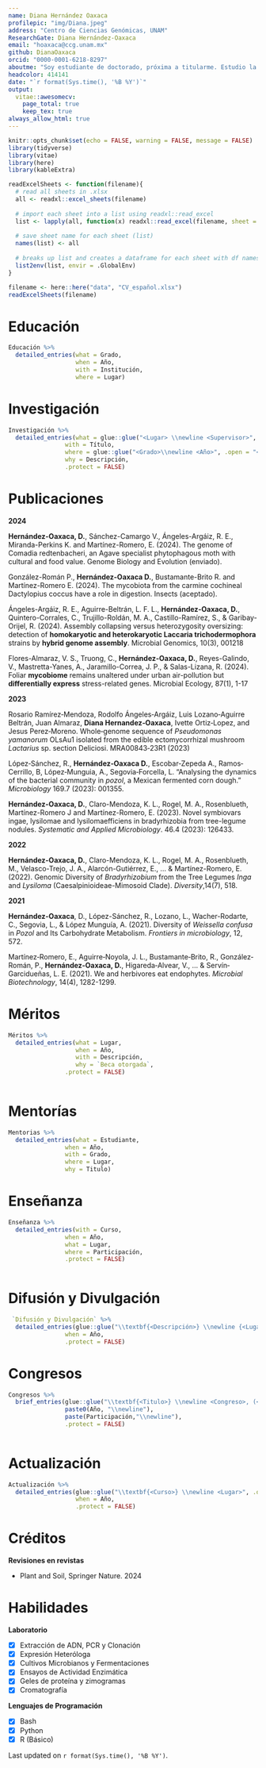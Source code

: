 ```yaml
---
name: Diana Hernández Oaxaca
profilepic: "img/Diana.jpeg"
address: "Centro de Ciencias Genómicas, UNAM"
ResearchGate: Diana Hernández-Oaxaca
email: "hoaxaca@ccg.unam.mx"
github: DianaOaxaca
orcid: "0000-0001-6218-8297"
aboutme: "Soy estudiante de doctorado, próxima a titularme. Estudio la simbiosis especialista y generalista entre bacterias y sus hospederos: plantas o animales. Me apasiona estudiar microbiología, bioquímica y ciencias ómicas. \n Disfruto de aprender y enseñar, por eso participo activamente tomando, dando y apoyando en cursos y asesorías"
headcolor: 414141
date: "`r format(Sys.time(), '%B %Y')`"
output: 
  vitae::awesomecv:
    page_total: true
    keep_tex: true
always_allow_html: true
---
```


```r
knitr::opts_chunk$set(echo = FALSE, warning = FALSE, message = FALSE)
library(tidyverse)
library(vitae)
library(here)
library(kableExtra)
```

```r
readExcelSheets <- function(filename){
  # read all sheets in .xlsx 
  all <- readxl::excel_sheets(filename)
  
  # import each sheet into a list using readxl::read_excel
  list <- lapply(all, function(x) readxl::read_excel(filename, sheet = x))
  
  # save sheet name for each sheet (list)
  names(list) <- all
  
  # breaks up list and creates a dataframe for each sheet with df names matching sheet names
  list2env(list, envir = .GlobalEnv)
}
```

```r
filename <- here::here("data", "CV_español.xlsx")
readExcelSheets(filename)
```

# Educación

```r
Educación %>% 
  detailed_entries(what = Grado,
                   when = Año,
                   with = Institución,
                   where = Lugar)
```

# Investigación

```r
Investigación %>% 
  detailed_entries(what = glue::glue("<Lugar> \\newline <Supervisor>", .open = "<", .close = ">"),
                with = Título,
                where = glue::glue("<Grado>\\newline <Año>", .open = "<", .close = ">"),
                why = Descripción,
                .protect = FALSE)
```


# Publicaciones

\footnotesize
\setlength{\leftskip}{0cm}
**2024**

\setlength{\leftskip}{1cm}

**Hernández-Oaxaca, D.**, Sánchez-Camargo V., Ángeles-Argáiz, R. E., Miranda-Perkins K. and Martínez-Romero, E. (2024). The genome of Comadia redtenbacheri, an Agave specialist phytophagous moth with cultural and food value. Genome Biology and Evolution (enviado).

González-Román P., **Hernández-Oaxaca D.**, Bustamante-Brito R. and Martínez-Romero E. (2024). The mycobiota from the carmine cochineal Dactylopius coccus have a role in digestion. Insects (aceptado).


Ángeles-Argáiz, R. E., Aguirre-Beltrán, L. F. L., **Hernández-Oaxaca, D.**, Quintero-Corrales, C., Trujillo-Roldán, M. A., Castillo-Ramírez, S., & Garibay-Orijel, R. (2024). Assembly collapsing versus heterozygosity oversizing: detection of **homokaryotic and heterokaryotic Laccaria trichodermophora** strains by **hybrid genome assembly**. Microbial Genomics, 10(3), 001218

Flores-Almaraz, V. S., Truong, C., **Hernández-Oaxaca, D.**, Reyes-Galindo, V., Mastretta-Yanes, A., Jaramillo-Correa, J. P., & Salas-Lizana, R. (2024). Foliar **mycobiome** remains unaltered under urban air-pollution but **differentially express** stress-related genes. Microbial Ecology, 87(1), 1-17


\setlength{\leftskip}{0cm}
**2023**

\setlength{\leftskip}{1cm}

Rosario Ramírez‐Mendoza, Rodolfo Ángeles‐Argáiz, Luis Lozano‐Aguirre Beltrán, Juan Almaraz, **Diana Hernandez‐Oaxaca**, Ivette Ortiz‐Lopez, and Jesus Perez‐Moreno. Whole‐genome sequence of *Pseudomonas yamanorum* OLsAu1 isolated from the edible ectomycorrhizal mushroom *Lactarius* sp. section Deliciosi. MRA00843‐23R1 (2023)

López‐Sánchez, R., **Hernández‐Oaxaca D.**, Escobar‐Zepeda A., Ramos‐Cerrillo, B, López‐Munguia, A., Segovia‐Forcella, L. “Analysing the dynamics of the bacterial community in *pozol*, a Mexican fermented corn dough.” *Microbiology* 169.7 (2023): 001355.

**Hernández-Oaxaca, D.**, Claro-Mendoza, K. L., Rogel, M. A., Rosenblueth, Martínez-Romero J and Martínez-Romero, E. (2023). Novel symbiovars ingae, lysilomae and lysilomaefficiens in bradyrhizobia from tree-legume nodules. *Systematic and Applied Microbiology*. 46.4 (2023): 126433.


\setlength{\leftskip}{0cm}
**2022**

\setlength{\leftskip}{1cm}
**Hernández-Oaxaca, D.**, Claro-Mendoza, K. L., Rogel, M. A., Rosenblueth, M., Velasco-Trejo, J. A., Alarcón-Gutiérrez, E., ... & Martínez-Romero, E. (2022). Genomic Diversity of *Bradyrhizobium* from the Tree Legumes *Inga* and *Lysiloma* (Caesalpinioideae-Mimosoid Clade). *Diversity*,14(7), 518.

\setlength{\leftskip}{0cm}
**2021**

\setlength{\leftskip}{1cm}
**Hernández-Oaxaca**, D., López-Sánchez, R., Lozano, L., Wacher-Rodarte, C., Segovia, L., & López Munguía, A. (2021). Diversity of *Weissella confusa* in *Pozol* and Its Carbohydrate Metabolism. *Frontiers in microbiology*, 12, 572.

Martínez‐Romero, E., Aguirre‐Noyola, J. L., Bustamante‐Brito, R., González‐Román, P., **Hernández‐Oaxaca, D.**, Higareda‐Alvear, V., ... & Servín‐Garcidueñas, L. E. (2021). We and herbivores eat endophytes. *Microbial Biotechnology*, 14(4), 1282-1299. 

\setlength{\leftskip}{0cm}

# Méritos
\footnotesize

```r
Méritos %>% 
  detailed_entries(what = Lugar,
                   when = Año,
                   with = Descripción,
                   why = `Beca otorgada`,
                .protect = FALSE)
                
```

# Mentorías
\footnotesize
```r
Mentorias %>% 
  detailed_entries(what = Estudiante,
                when = Año,
                with = Grado,
                where = Lugar,
                why = Titulo)
```

# Enseñanza
```r
Enseñanza %>% 
  detailed_entries(with = Curso,
                when = Año,
                what = Lugar,
                where = Participación,
                .protect = FALSE)
                
```

# Difusión y Divulgación
```r
 `Difusión y Divulgación` %>% 
  detailed_entries(glue::glue("\\textbf{<Descripción>} \\newline {<Lugar>}", .open = "<", .close = ">"),
                when = Año,
                .protect = FALSE)
```

# Congresos
```r
Congresos %>% 
  brief_entries(glue::glue("\\textbf{<Titulo>} \\newline <Congreso>, (<Lugar>)", .open = "<", .close = ">"),
                paste0(Año, "\\newline"),
                paste(Participación,"\\newline"),
                .protect = FALSE)
                
```

# Actualización
```r
Actualización %>%
  detailed_entries(glue::glue("\\textbf{<Curso>} \\newline <Lugar>", .open = "<", .close = ">"),
                   when = Año,
                   .protect = FALSE)
```

# Créditos
**Revisiones en revistas**

* Plant and Soil, Springer Nature. 2024

# Habilidades
**Laboratorio**						

- [x] Extracción de ADN, PCR y Clonación
- [x] Expresión Heteróloga
- [x] Cultivos Microbianos y Fermentaciones
- [x] Ensayos de Actividad Enzimática
- [x] Geles de proteína y zimogramas
- [x] Cromatografía

**Lenguajes de Programación**

- [x] Bash
- [x] Python
- [x] R (Básico)




Last updated on `r format(Sys.time(), '%B %Y')`.
